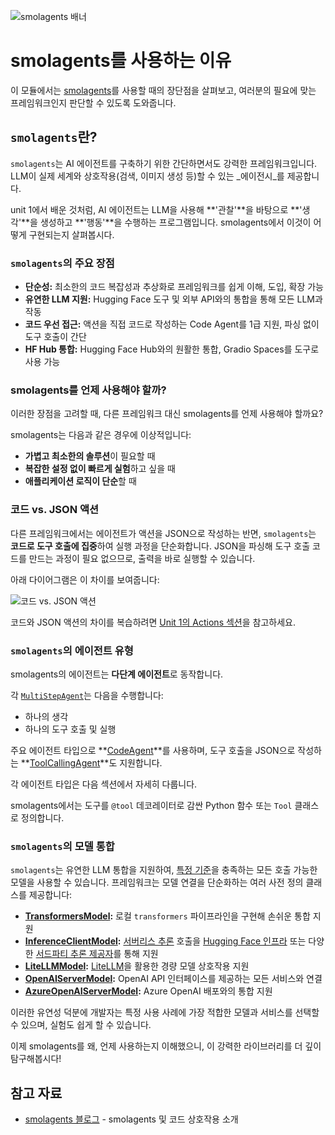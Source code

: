 ![smolagents 배너](https://huggingface.co/datasets/huggingface/documentation-images/resolve/main/smolagents/license_to_call.png)
# smolagents를 사용하는 이유

이 모듈에서는 [smolagents](https://huggingface.co/docs/smolagents/en/index)를 사용할 때의 장단점을 살펴보고, 여러분의 필요에 맞는 프레임워크인지 판단할 수 있도록 도와줍니다.

## `smolagents`란?

`smolagents`는 AI 에이전트를 구축하기 위한 간단하면서도 강력한 프레임워크입니다. LLM이 실제 세계와 상호작용(검색, 이미지 생성 등)할 수 있는 _에이전시_를 제공합니다.

unit 1에서 배운 것처럼, AI 에이전트는 LLM을 사용해 **'관찰'**을 바탕으로 **'생각'**을 생성하고 **'행동'**을 수행하는 프로그램입니다. smolagents에서 이것이 어떻게 구현되는지 살펴봅시다.

### `smolagents`의 주요 장점
- **단순성:** 최소한의 코드 복잡성과 추상화로 프레임워크를 쉽게 이해, 도입, 확장 가능
- **유연한 LLM 지원:** Hugging Face 도구 및 외부 API와의 통합을 통해 모든 LLM과 작동
- **코드 우선 접근:** 액션을 직접 코드로 작성하는 Code Agent를 1급 지원, 파싱 없이 도구 호출이 간단
- **HF Hub 통합:** Hugging Face Hub와의 원활한 통합, Gradio Spaces를 도구로 사용 가능

### smolagents를 언제 사용해야 할까?

이러한 장점을 고려할 때, 다른 프레임워크 대신 smolagents를 언제 사용해야 할까요?

smolagents는 다음과 같은 경우에 이상적입니다:
- **가볍고 최소한의 솔루션**이 필요할 때
- **복잡한 설정 없이 빠르게 실험**하고 싶을 때
- **애플리케이션 로직이 단순**할 때

### 코드 vs. JSON 액션
다른 프레임워크에서는 에이전트가 액션을 JSON으로 작성하는 반면, `smolagents`는 **코드로 도구 호출에 집중**하여 실행 과정을 단순화합니다. JSON을 파싱해 도구 호출 코드를 만드는 과정이 필요 없으므로, 출력을 바로 실행할 수 있습니다.

아래 다이어그램은 이 차이를 보여줍니다:

![코드 vs. JSON 액션](https://huggingface.co/datasets/huggingface/documentation-images/resolve/main/transformers/code_vs_json_actions.png)

코드와 JSON 액션의 차이를 복습하려면 [Unit 1의 Actions 섹션](https://huggingface.co/learn/agents-course/unit1/actions#actions-enabling-the-agent-to-engage-with-its-environment)을 참고하세요.

### `smolagents`의 에이전트 유형

smolagents의 에이전트는 **다단계 에이전트**로 동작합니다.

각 [`MultiStepAgent`](https://huggingface.co/docs/smolagents/main/en/reference/agents#smolagents.MultiStepAgent)는 다음을 수행합니다:
- 하나의 생각
- 하나의 도구 호출 및 실행

주요 에이전트 타입으로 **[CodeAgent](https://huggingface.co/docs/smolagents/main/en/reference/agents#smolagents.CodeAgent)**를 사용하며, 도구 호출을 JSON으로 작성하는 **[ToolCallingAgent](https://huggingface.co/docs/smolagents/main/en/reference/agents#smolagents.ToolCallingAgent)**도 지원합니다.

각 에이전트 타입은 다음 섹션에서 자세히 다룹니다.

<Tip>
smolagents에서는 도구를 <code>@tool</code> 데코레이터로 감싼 Python 함수 또는 <code>Tool</code> 클래스로 정의합니다.
</Tip>

### `smolagents`의 모델 통합
`smolagents`는 유연한 LLM 통합을 지원하여, [특정 기준](https://huggingface.co/docs/smolagents/main/en/reference/models)을 충족하는 모든 호출 가능한 모델을 사용할 수 있습니다. 프레임워크는 모델 연결을 단순화하는 여러 사전 정의 클래스를 제공합니다:

- **[TransformersModel](https://huggingface.co/docs/smolagents/main/en/reference/models#smolagents.TransformersModel):** 로컬 `transformers` 파이프라인을 구현해 손쉬운 통합 지원
- **[InferenceClientModel](https://huggingface.co/docs/smolagents/main/en/reference/models#smolagents.InferenceClientModel):** [서버리스 추론](https://huggingface.co/docs/huggingface_hub/main/en/guides/inference) 호출을 [Hugging Face 인프라](https://huggingface.co/docs/api-inference/index) 또는 다양한 [서드파티 추론 제공자](https://huggingface.co/docs/huggingface_hub/main/en/guides/inference#supported-providers-and-tasks)를 통해 지원
- **[LiteLLMModel](https://huggingface.co/docs/smolagents/main/en/reference/models#smolagents.LiteLLMModel):** [LiteLLM](https://www.litellm.ai/)을 활용한 경량 모델 상호작용 지원
- **[OpenAIServerModel](https://huggingface.co/docs/smolagents/main/en/reference/models#smolagents.OpenAIServerModel):** OpenAI API 인터페이스를 제공하는 모든 서비스와 연결
- **[AzureOpenAIServerModel](https://huggingface.co/docs/smolagents/main/en/reference/models#smolagents.AzureOpenAIServerModel):** Azure OpenAI 배포와의 통합 지원

이러한 유연성 덕분에 개발자는 특정 사용 사례에 가장 적합한 모델과 서비스를 선택할 수 있으며, 실험도 쉽게 할 수 있습니다.

이제 smolagents를 왜, 언제 사용하는지 이해했으니, 이 강력한 라이브러리를 더 깊이 탐구해봅시다!

## 참고 자료

- [smolagents 블로그](https://huggingface.co/blog/smolagents) - smolagents 및 코드 상호작용 소개 